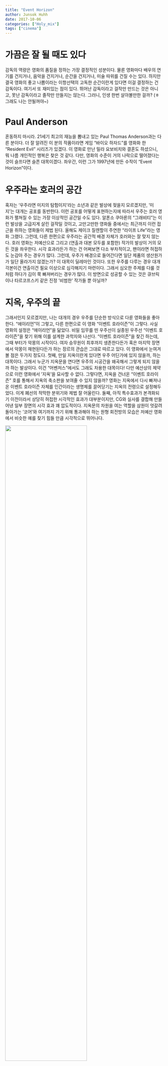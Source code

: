 ```yaml
---
title: "Event Horizon"
author: Junsok Huhh
date: 2017-10-06
categories: ["Holy_mix"]
tags: ["cinema"]
---
```


# 가끔은 잘 될 때도 있다 

감독의 역량은 영화의 품질을 정하는 가장 결정적인 성분이다. 물론 영화마다 배우의 연기를 건지거나, 음악을 건지거나, 순간을 건지거나, 미술 따위를 건질 수는 있다. 하지만 결국 영화의 좋고 나쁨이라는 이항선택의 고독한 순간이란게 있다면 이걸 결정하는 건 감독이다. 여기서 또 재미있는 점이 있다. 뛰어난 감독이라고 걸작만 만드는 것은 아니고, 못난 감독이라고 졸작만 만들지는 않는다. 그러니, 인생 한번 살아볼만한 걸까? (ㅎ 그래도 나는 안될꺼야~)

# Paul Anderson 

혼동하지 마시라. 21세기 최고의 재능을 뽐내고 있는 Paul Thomas Anderson과는 다른 분이다. 더 잘 알려진 이 분의 작품이라면 게임 "바이오 하자드"를 영화화 한 "Resident Evil" 시리즈가 있겠다. 이 영화로 만난 밀라 요보비치와 결혼도 하셨으니, 뭐 나름 개인적인 행복은 찾은 것 같다. 다만, 영화의 수준이 거의 나락으로 떨어졌다는 것이 슬프다면 슬픈 대목이겠다. 좌우간, 이런 그가 1997년에 만든 수작이 "Event Horizon"이다. 

# 우주라는 호러의 공간 

혹자는 '우주라면 미지의 탐험이지'라는 소년과 같은 발상에 젖을지 모르겠지만, '미지'는 대개는 공포를 동반한다. 이런 공포를 어떻게 표현하는지에 따라서 우주는 호러 영화가 펼쳐질 수 있는 가장 이상적인 공간일 수도 있다. 알폰소 쿠아론의 "그래비티"는 이런 발상을 고급지게 살린 걸작일 것이고, 고만고만한 영화들 중에서는 최근까지 이런 접근을 취하는 영화들이 제법 된다. 올해도 제이크 질렌할이 주연한 "라이프 Life"라는 영화 그랬다. 그런데, 다른 한편으로 우주라는 공간적 배경 자체가 호러와는 잘 맞지 않는다. 호러 영화는 저예산으로 그리고 (연출과 대본 모두를 포함한) 작가의 발상이 거의 모든 것을 좌우한다. 시각 효과라든가 하는 건 어쩌보면 다소 부차적이고, 팬이라면 허접하도 눈감아 주는 경우가 많다. 그런데, 우주가 배경으로 들어간다면 일단 제품의 생산원가가 일단 올라가지 않겠는가? 이 대목이 딜레마인 것이다. 또한 우주를 다루는 경우 대개 각본이건 연출이건 필요 이상으로 심각해지기 마련이다. 그래서 심오한 주제를 다룰 것처럼 하다가 김이 쭉 빠져버리는 경우가 많다. 이 방면으로 성공할 수 있는 것은 큐브릭이나 타르코프스키 같은 진정 '비범한' 작가들 뿐 아닐까? 

# 지옥, 우주의 끝 

그래서인지 모르겠지만, 나는 대개의 경우 우주를 단순한 방식으로 다룬 영화들을 좋아한다. "에이리언"이 그렇고, 다른 한편으로 이 영화 "이벤트 호라이즌"이 그렇다. 사실 영화의 설정은 "에이리언"을 닮았다. 비밀 임무를 띤 우주선이 실종된 우주선 "이벤트 호라이즌"을 찾기 위해 이를 설계한 과학자와 나선다. "이벤트 호라이즌"을 찾긴 하는데, 그때 부터가 악몽의 시작이다. 여자 승무원이 최후까지 생존한다든가 혹은 마지막 장면에서 악몽이 재현된다든가 하는 장르의 관습은 그대로 따르고 있다. 이 영화에서 눈여겨 볼 점은 두가지 정도다. 
첫째, 만일 지옥이란게 있다면 우주 어딘가에 있지 않을까, 하는 대목이다. 그래서 누군가 지옥문을 연다면 우주의 시공간을 왜곡해서 그렇게 되지 않을까 하는 발상이다. 이건 "어벤저스"에서도 그래도 차용한 대목이다! 다만 예산상의 제약으로 이런 영화에서 '지옥'을 묘사할 수 없다. 그렇다면, 지옥을 건너온 "이벤트 호라이즌" 호를 통해서 지옥의 축소판을 보여줄 수 있지 않을까? 영화는 지옥에서 다시 빠져나온 이벤트 호라이즌 자체를 인간이라는 생명체를 끌어당기는 지옥의 전령으로 설정해두었다. 이게 폐선의 적막한 분위기와 제법 잘 어울린다. 
둘째, 아직 특수효과가 본격화되기 이전이라서 상당히 허접한 시각적인 효과가 대부분이지만, CG와 실사를 결합해 만들어낸 일부 장면의 시각 효과 꽤 압도적이다. 지옥문의 차원을 여는 역할을 삼원이 엇갈려 돌아가는 '코어'와 여기까지 가기 위해 통과해야 하는 원형 회전방의 모습은 저예산 영화에서 비슷한 예를 찾기 힘들 만큼 시각적으로 뛰어나다. 

![](https://images-na.ssl-images-amazon.com/images/G/01/digital/video/hero/Movies/1997/B005DNO76W_eventhorizon_UXPA1._V143581242_RI_SX940_.jpg){ width=72% }

-----

![](http://3.bp.blogspot.com/-Z-qTgArSWos/UyIjz1M1yGI/AAAAAAAAoz0/vxzpl2KUqLM/s1600/eventhorizon14.png){ width=72% } 
-----

지옥에 스스로 뛰어든 일종의 악마로 묘사된 이벤트 호라이즌의 설계자이나 과학자인 윌리엄 위어의 모습은 존 카펜터의 필생의 걸작 ["In the Mouth of Darkness"](http://www.imdb.com/title/tt0113409/)의 모습을 그대로 가져왔다. 아마도 배우도 일부러 같은 배우로 선발한 것이 아닐까 싶을 정도로 비슷하다. 아마도 호러 영화의 팬이라면, 카펜터의 이 영화 혹은 헬레이저의 핀헤드와의 유사성을 어렵지 않게 떠올릴 수 있지 않을까? 지옥의 사자로 분한 위어의 모습이 좀 과하게 그려진 면은 있지만, 시각적인 모습과 분위가 만은 나쁘지 않다. 카펜터의 걸작 중 걸작 "매드니스"에 대해서는 나중에 기회가 있으면 다시 다뤄보도록 하자. 

# 길게 쓴 이유 

넷플릭스에 [이 영화](https://www.netflix.com/title/1179574)가 올라왔더라. 샘닐의 지옥전령 분장 이외에도 '모피어스' 로렌스 피쉬번의 아직 날렵할 때의 모습도 볼 수 있다. 1999년 영화 "매트릭스" 네오에게 무술을 전수하며 "Am I breathing?"의 대사를 날리던 그 때라는 기억한다면, 이 영화를 보는 맛이 나쁘지 않을 것이다. 


